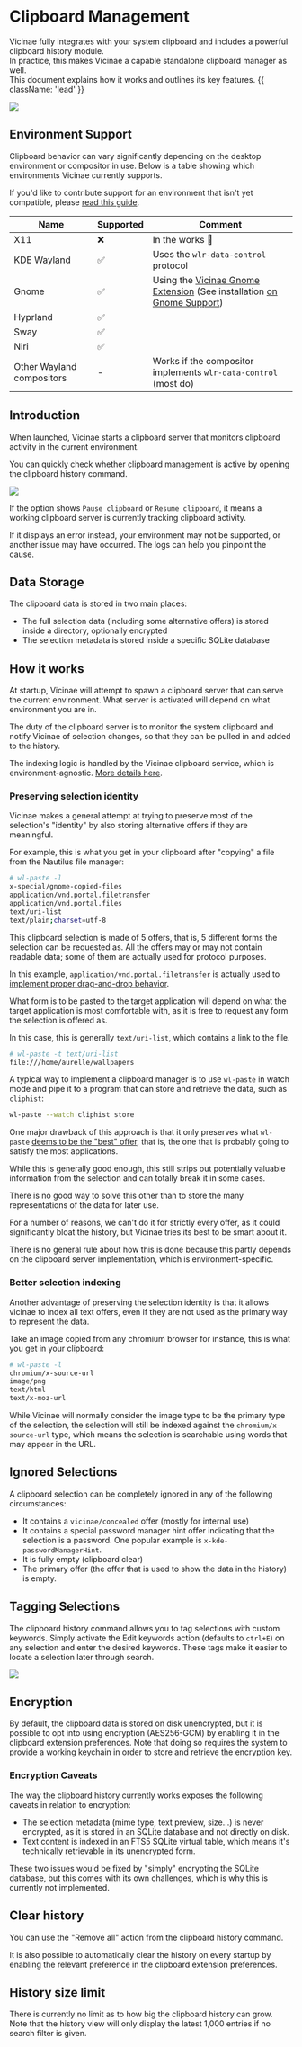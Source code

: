 # Clipboard Management

Vicinae fully integrates with your system clipboard and includes a powerful clipboard history module.<br />
In practice, this makes Vicinae a capable standalone clipboard manager as well.<br />
This document explains how it works and outlines its key features. {{ className: 'lead' }}

![](/screenshots/clipboard-history-gruvbox.webp)

## Environment Support

Clipboard behavior can vary significantly depending on the desktop environment or compositor in use. Below is a table showing which environments Vicinae currently supports.

If you'd like to contribute support for an environment that isn't yet compatible, please [read this guide](/contrib/clipboard).

| Name | Supported | Comment |
|------|-----------|---------|
| X11 | ❌ | In the works 📝 |
| KDE Wayland | ✅ | Uses the `wlr-data-control` protocol |
| Gnome | ✅ | Using the <a href="https://github.com/dagimg-dot/vicinae-gnome-extension" target="_blank">Vicinae Gnome Extension</a> (See installation [on Gnome Support](/gnome-support)) |
| Hyprland | ✅ | |
| Sway | ✅ | |
| Niri | ✅ | |
| Other Wayland compositors | - | Works if the compositor implements `wlr-data-control` (most do) |

## Introduction

When launched, Vicinae starts a clipboard server that monitors clipboard activity in the current environment.

You can quickly check whether clipboard management is active by opening the clipboard history command.

<img src="/vicinae-clipboard-history-ok.webp" />

If the option shows `Pause clipboard` or `Resume clipboard`, it means a working clipboard server is currently tracking clipboard activity.  

If it displays an error instead, your environment may not be supported, or another issue may have occurred. The logs can help you pinpoint the cause.

## Data Storage

The clipboard data is stored in two main places:

- The full selection data (including some alternative offers) is stored inside a directory, optionally encrypted
- The selection metadata is stored inside a specific SQLite database

## How it works 

At startup, Vicinae will attempt to spawn a clipboard server that can serve the current environment. What server is activated will depend on what environment you are in.

The duty of the clipboard server is to monitor the system clipboard and notify Vicinae of selection changes, so that they can be pulled in and added to the history.

The indexing logic is handled by the Vicinae clipboard service, which is environment-agnostic. [More details here](/contrib/clipboard).

### Preserving selection identity 

Vicinae makes a general attempt at trying to preserve most of the selection's "identity" by also storing alternative offers if they are meaningful.

For example, this is what you get in your clipboard after "copying" a file from the Nautilus file manager:

```bash
# wl-paste -l
x-special/gnome-copied-files
application/vnd.portal.filetransfer
application/vnd.portal.files
text/uri-list
text/plain;charset=utf-8
```

This clipboard selection is made of 5 offers, that is, 5 different forms the selection can be requested as.
All the offers may or may not contain readable data; some of them are actually used for protocol purposes.

In this example, `application/vnd.portal.filetransfer` is actually used to [implement proper drag-and-drop behavior](https://flatpak.github.io/xdg-desktop-portal/docs/doc-org.freedesktop.portal.FileTransfer.html).

What form is to be pasted to the target application will depend on what the target application is most comfortable with, as it is free to request any form the selection is offered as.

In this case, this is generally `text/uri-list`, which contains a link to the file.

```bash
# wl-paste -t text/uri-list
file:///home/aurelle/wallpapers
```

A typical way to implement a clipboard manager is to use `wl-paste` in watch mode and pipe it to a program that can store and retrieve the data, such as `cliphist`:

```bash
wl-paste --watch cliphist store
```

One major drawback of this approach is that it only preserves what `wl-paste` [deems to be the "best" offer](https://github.com/bugaevc/wl-clipboard/blob/aaa927ee7f7d91bcc25a3b68f60d01005d3b0f7f/src/wl-paste.c#L143), that is, the one that is probably going to satisfy the most applications.

While this is generally good enough, this still strips out potentially valuable information from the selection and can totally break it in some cases.

There is no good way to solve this other than to store the many representations of the data for later use.

For a number of reasons, we can't do it for strictly every offer, as it could significantly bloat the history, but Vicinae tries its best to be smart about it.

There is no general rule about how this is done because this partly depends on the clipboard server implementation, which is environment-specific.

### Better selection indexing

Another advantage of preserving the selection identity is that it allows vicinae to index all text offers, even if they are not used as the primary way to represent the data.

Take an image copied from any chromium browser for instance, this is what you get in your clipboard:

```bash
# wl-paste -l
chromium/x-source-url
image/png
text/html
text/x-moz-url
```

While Vicinae will normally consider the image type to be the primary type of the selection, the selection will still be indexed
against the `chromium/x-source-url` type, which means the selection is searchable using words that may appear in the URL.

## Ignored Selections

A clipboard selection can be completely ignored in any of the following circumstances:

- It contains a `vicinae/concealed` offer (mostly for internal use)
- It contains a special password manager hint offer indicating that the selection is a password. One popular example is `x-kde-passwordManagerHint`.
- It is fully empty (clipboard clear)
- The primary offer (the offer that is used to show the data in the history) is empty.

## Tagging Selections

The clipboard history command allows you to tag selections with custom keywords.
Simply activate the Edit keywords action (defaults to `ctrl+E`) on any selection and enter the desired keywords. These tags make it easier to locate a selection later through search.

<img src="/vicinae-clipboard-history-edit-keywords.webp" />

## Encryption

By default, the clipboard data is stored on disk unencrypted, but it is possible to opt into using encryption (AES256-GCM) by enabling it in the clipboard extension preferences.
Note that doing so requires the system to provide a working keychain in order to store and retrieve the encryption key. 

### Encryption Caveats

The way the clipboard history currently works exposes the following caveats in relation to encryption:

- The selection metadata (mime type, text preview, size...) is never encrypted, as it is stored in an SQLite database and not directly on disk.
- Text content is indexed in an FTS5 SQLite virtual table, which means it's technically retrievable in its unencrypted form.

These two issues would be fixed by "simply" encrypting the SQLite database, but this comes with its own challenges, which is why this is currently not implemented.

## Clear history

You can use the "Remove all" action from the clipboard history command. 

It is also possible to automatically clear the history on every startup by enabling the relevant preference in the clipboard extension preferences.

## History size limit

There is currently no limit as to how big the clipboard history can grow. <br />
Note that the history view will only display the latest 1,000 entries if no search filter is given.
